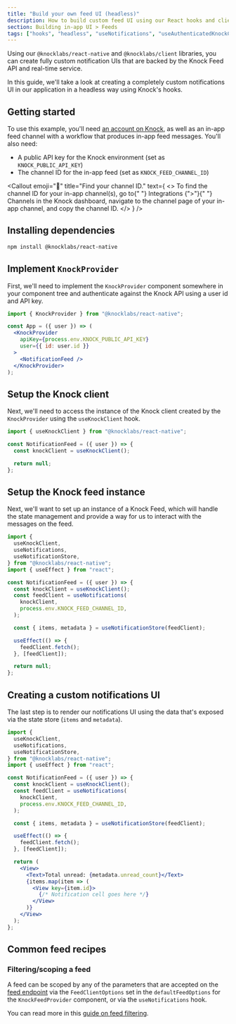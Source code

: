 ```yaml
---
title: "Build your own feed UI (headless)"
description: How to build custom feed UI using our React hooks and client library.
section: Building in-app UI > Feeds
tags: ["hooks", "headless", "useNotifications", "useAuthenticatedKnockClient"]
---
```


Using our `@knocklabs/react-native` and `@knocklabs/client` libraries, you can create fully custom notification UIs that are backed by the Knock Feed API and real-time service.

In this guide, we'll take a look at creating a completely custom notifications UI in our application in a headless way using Knock's hooks.

## Getting started

To use this example, you'll need [an account on Knock](https://dashboard.knock.app), as well as an in-app feed channel with a workflow that produces in-app feed messages. You'll also need:

- A public API key for the Knock environment (set as `KNOCK_PUBLIC_API_KEY`)
- The channel ID for the in-app feed (set as `KNOCK_FEED_CHANNEL_ID`)

<Callout
  emoji="🌠"
  title="Find your channel ID."
  text={
    <>
      To find the channel ID for your in-app channel(s), go to{" "}
      <span className="font-bold">Integrations</span> {">"}{" "}
      <span className="font-bold">Channels</span> in the Knock dashboard,
      navigate to the channel page of your in-app channel, and copy the channel
      ID.
    </>
  }
/>

## Installing dependencies

```bash title="Installing dependencies"
npm install @knocklabs/react-native
```

## Implement `KnockProvider`

First, we'll need to implement the `KnockProvider` component somewhere in your component tree and authenticate against the Knock API using a user id and API key.

```jsx title="Implement KnockProvider in your app"
import { KnockProvider } from "@knocklabs/react-native";

const App = ({ user }) => (
  <KnockProvider
    apiKey={process.env.KNOCK_PUBLIC_API_KEY}
    user={{ id: user.id }}
  >
    <NotificationFeed />
  </KnockProvider>
);
```

## Setup the Knock client

Next, we'll need to access the instance of the Knock client created by the `KnockProvider` using the `useKnockClient` hook.

```jsx title="Access the configured knockClient using useKnockClient"
import { useKnockClient } from "@knocklabs/react-native";

const NotificationFeed = ({ user }) => {
  const knockClient = useKnockClient();

  return null;
};
```

## Setup the Knock feed instance

Next, we'll want to set up an instance of a Knock Feed, which will handle the state management and provide a way for us to interact with the messages on the feed.

```jsx title="Create a feed store with Zustand"
import {
  useKnockClient,
  useNotifications,
  useNotificationStore,
} from "@knocklabs/react-native";
import { useEffect } from "react";

const NotificationFeed = ({ user }) => {
  const knockClient = useKnockClient();
  const feedClient = useNotifications(
    knockClient,
    process.env.KNOCK_FEED_CHANNEL_ID,
  );

  const { items, metadata } = useNotificationStore(feedClient);

  useEffect(() => {
    feedClient.fetch();
  }, [feedClient]);

  return null;
};
```

## Creating a custom notifications UI

The last step is to render our notifications UI using the data that's exposed via the state store (`items` and `metadata`).

```jsx title="Render items and metadata in the feed"
import {
  useKnockClient,
  useNotifications,
  useNotificationStore,
} from "@knocklabs/react-native";
import { useEffect } from "react";

const NotificationFeed = ({ user }) => {
  const knockClient = useKnockClient();
  const feedClient = useNotifications(
    knockClient,
    process.env.KNOCK_FEED_CHANNEL_ID,
  );

  const { items, metadata } = useNotificationStore(feedClient);

  useEffect(() => {
    feedClient.fetch();
  }, [feedClient]);

  return (
    <View>
      <Text>Total unread: {metadata.unread_count}</Text>
      {items.map(item => (
        <View key={item.id}>
          {/* Notification cell goes here */}
        </View>
      )}
    </View>
  );
};
```

## Common feed recipes

### Filtering/scoping a feed

A feed can be scoped by any of the parameters that are accepted on the [feed endpoint](/api-reference/users/feeds/list_items) via the `FeedClientOptions` set in the `defaultFeedOptions` for the `KnockFeedProvider` component, or via the `useNotifications` hook.

You can read more in this [guide on feed filtering](/in-app-ui/react/filtering-in-app-feeds).
